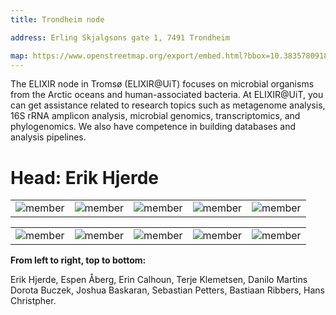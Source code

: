 ---
title: Trondheim node

address: Erling Skjalgsons gate 1, 7491 Trondheim

map: https://www.openstreetmap.org/export/embed.html?bbox=10.38357809185982%2C63.41694633736231%2C10.394768267869951%2C63.42271667428782&layer=mapnik&marker=63.419451681013936%2C10.391073179864883
---


The ELIXIR node in Tromsø (ELIXIR@UiT) focuses on microbial organisms from the Arctic oceans and human-associated bacteria. At ELIXIR@UiT, you can get assistance related to research topics such as metagenome analysis, 16S rRNA amplicon analysis, microbial genomics, transcriptomics, and phylogenomics. We also have competence in building databases and analysis pipelines.
<br />
# **Head: Erik Hjerde**

||||||
:-:|:-:|:-:|:-:|:-:
![member](../../assets/people/erik-hjerde.png)  | ![member](../../assets/people/espen-aaberg.png) | ![member](../../assets/people/erin-calhoun.png) | ![member](../../assets/people/terje-klemetsen.jpg) | ![member](../../assets/people/Danilo.png)

||||||
:-:|:-:|:-:|:-:|:-:
![member](../../assets/people/Dorota.jpg) | ![member](../../assets/people/joshua-baskaran.jpeg) | ![member](../../assets/people/sebastian-petters.jpg) | ![member](../../assets/people/Bas.jpg) | ![member](../../assets/people/HansChristpher.jpg)

**From left to right, top to bottom:**

Erik Hjerde, Espen Åberg, Erin Calhoun, Terje Klemetsen, Danilo Martins
Dorota Buczek, Joshua Baskaran, Sebastian Petters, Bastiaan Ribbers, Hans Christpher.
